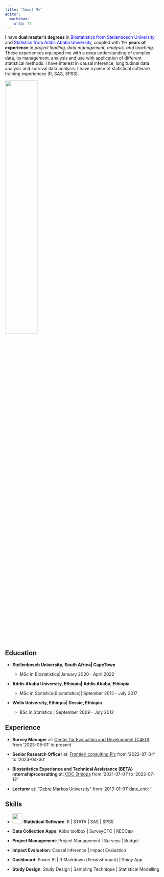 ```yaml
---
title: "About Me"
editor: 
  markdown: 
    wrap: 72
---
```


I have **dual master’s degrees** in [Biostatistics from Stellenbosch
University]{style="color:blue;"} and [Statistics from Addis Ababa University]{style="color:blue;"}, coupled with **11+
years of experience** in *project leading, data management, analysis, and
teaching*. These experiences equipped me with a deep understanding of
complex data, its management, analysis and use with application of
different statistical methods. I have interest in causal inference,
longitudinal data analysis and survival data analysis. I have a piece of
statistical software training experiences (R, SAS, SPSS).

![](images/yeb1.jpg){fig-align="center" width="46%"}

<br/>

## Education

-   **Stellenbosch University, South Africa\| CapeTown**

    -   MSc in Biostatistics\|January 2020 - April 2022

-   **Addis Ababa University, Ethiopia\| Addis Ababa, Ethiopia**

    -   MSc in Statistics(Biostatistics)\| Sptember 2015 - July 2017

-   **Wollo University, Ethiopia\| Dessie, Ethiopia**

    -   BSc in Statistics \| September 2009 - July 2012

## Experience

-   **Survey Manager** at: [Center for Evaluation and Development
    (C4ED)](https://c4ed.org/) from '2023-05-01' to present

-   **Senior Research Officer** at: [Frontieri consulting
    Plc](https://frontieri.com/) from '2022-07-04' to '2023-04-30'

-   **Biostatistics Experience and Technical Assistance (BETA)
    internship/consulting** at: [CDC
    Ethiopa](https://www.cdc.gov/globalhealth/countries/ethiopia/) from
    '2021-07-01' to '2022-07-12'

-   **Lecturer** at: "[Debre Markos University](http://www.dmu.edu.et/)"
    from '2013-01-01' date_end: ''

## Skills

-   ![](https://upload.wikimedia.org/wikipedia/commons/1/1b/R_logo.svg){width="32px"}
    **Statistical Software**: R \| STATA \| SAS \| SPSS

-   **Data Collection Apps**: Kobo toolbox \| SurveyCTO \| REDCap

-   **Project Management**: Project Management \| Surveys \| Budget

-   **Impact Evaluation**: Causal Inference \| Impact Evaluation

-   **Dashboard**: Power BI \| R Markdown (flexdashboard) \| Shiny App

-   **Study Design**: Study Design \| Sampling Technique \| Statistical
    Modelling
